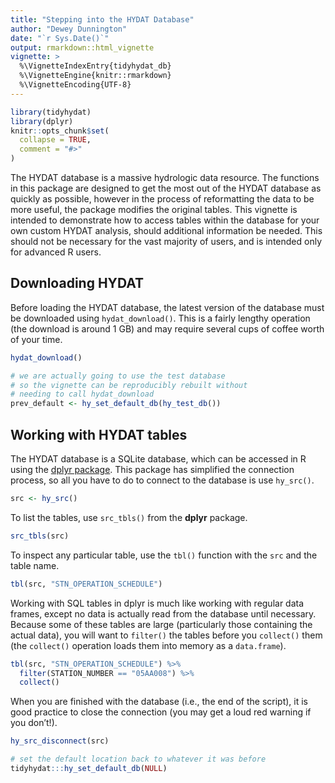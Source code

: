 ```yaml
---
title: "Stepping into the HYDAT Database"
author: "Dewey Dunnington"
date: "`r Sys.Date()`"
output: rmarkdown::html_vignette
vignette: >
  %\VignetteIndexEntry{tidyhydat_db}
  %\VignetteEngine{knitr::rmarkdown}
  %\VignetteEncoding{UTF-8}
---
```


```r
library(tidyhydat)
library(dplyr)
knitr::opts_chunk$set(
  collapse = TRUE,
  comment = "#>"
)
```

The HYDAT database is a massive hydrologic data resource. The functions in this package are designed to get the most out of the HYDAT database as quickly as possible, however in the process of reformatting the data to be more useful, the package modifies the original tables. This vignette is intended to demonstrate how to access tables within the database for your own custom HYDAT analysis, should additional information be needed. This should not be necessary for the vast majority of users, and is intended only for advanced R users.

## Downloading HYDAT

Before loading the HYDAT database, the latest version of the database must be downloaded using `hydat_download()`. This is a fairly lengthy operation (the download is around 1 GB) and may require several cups of coffee worth of your time.

```r
hydat_download()
```

```r
# we are actually going to use the test database
# so the vignette can be reproducibly rebuilt without
# needing to call hydat_download
prev_default <- hy_set_default_db(hy_test_db())
```

## Working with HYDAT tables

The HYDAT database is a SQLite database, which can be accessed in R using the [dplyr package](https://db.rstudio.com/dplyr/). This package has simplified the connection process, so all you have to do to connect to the database is use `hy_src()`.

```r
src <- hy_src()
```

To list the tables, use `src_tbls()` from the **dplyr** package.

```r
src_tbls(src)
```

To inspect any particular table, use the `tbl()` function with the `src` and the table name.

```r
tbl(src, "STN_OPERATION_SCHEDULE")
```

Working with SQL tables in dplyr is much like working with regular data frames, except no data is actually read from the database until necessary. Because some of these tables are large (particularly those containing the actual data), you will want to `filter()` the tables before you `collect()` them (the `collect()` operation loads them into memory as a `data.frame`).

```r
tbl(src, "STN_OPERATION_SCHEDULE") %>%
  filter(STATION_NUMBER == "05AA008") %>%
  collect()
```

When you are finished with the database (i.e., the end of the script), it is good practice to close the connection (you may get a loud red warning if you don't!).

```r
hy_src_disconnect(src)
```

```r
# set the default location back to whatever it was before
tidyhydat:::hy_set_default_db(NULL)
```
